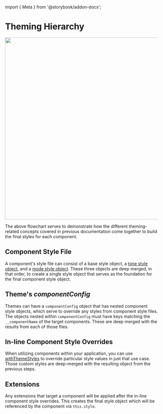 ﻿import { Meta } from '@storybook/addon-docs';

<Meta title="Documentation / Theming/ Hierarchy" />

# Theming Hierarchy

<img src={Flowchart} alt="" width="600" />

The above flowchart serves to demonstrate how the different theming-related concepts covered in previous documentation come together to build the final styles for each component.

## Component Style File

A component's style file can consist of a base style object, a [tone style object](path=/docs/docs-theming-tone--page), and a [mode style object](path=/docs/docs-theming-mode--page). These three objects are deep merged, in that order, to create a single style object that serves as the foundation for the final component style object.

## Theme's _componentConfig_

Themes can have a `componentConfig` object that has nested component style objects, which serve to override any styles from component style files. The objects nested within `componentConfig` must have keys matching the `__componentName` of the target components. These are deep merged with the results from each of those files.

## In-line Component Style Overrides

When utilizing components within your application, you can use [withThemeStyles](path=/docs/utilities-withthemestyles--with-theme-styles) to override particular style values in just that use case. Those custom styles are deep-merged with the resulting object from the previous steps.

## Extensions

Any extensions that target a component will be applied after the in-line component style overrides. This creates the final style object which will be referenced by the component via `this.style`.
